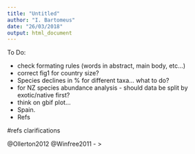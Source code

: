 ```yaml
---
title: "Untitled"
author: "I. Bartomeus"
date: "26/03/2018"
output: html_document
---
```


To Do:

- check formating rules (words in abstract, main body, etc...)
- correct fig1 for country size?
- Species declines in % for different taxa... what to do?
- for NZ species abundance analysis - should data be split by exotic/native first?
- think on gbif plot...
- Spain.
- Refs


#refs clarifications

@Ollerton2012 
@Winfree2011 - > 
